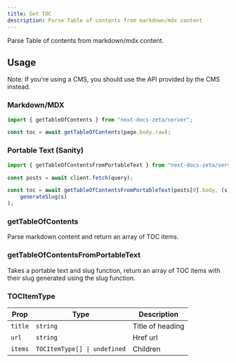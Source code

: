 ```yaml
---
title: Get TOC
description: Parse Table of contents from markdown/mdx content
---
```


Parse Table of contents from markdown/mdx content.

## Usage

Note: If you're using a CMS, you should use the API provided by the CMS instead.

### Markdown/MDX

```ts
import { getTableOfContents } from "next-docs-zeta/server";

const toc = await getTableOfContents(page.body.raw);
```

### Portable Text (Sanity)

```ts
import { getTableOfContentsFromPortableText } from "next-docs-zeta/server";

const posts = await client.fetch(query);

const toc = await getTableOfContentsFromPortableText(posts[0].body, (s) =>
    generateSlug(s)
);
```

### getTableOfContents

Parse markdown content and return an array of TOC items.

### getTableOfContentsFromPortableText

Takes a portable text and slug function, return an array of TOC items with their slug generated using the slug function.

### TOCItemType

| Prop    | Type                         | Description      |
| ------- | ---------------------------- | ---------------- |
| `title` | `string`                     | Title of heading |
| `url`   | `string`                     | Href url         |
| `items` | `TOCItemType[] \| undefined` | Children         |
